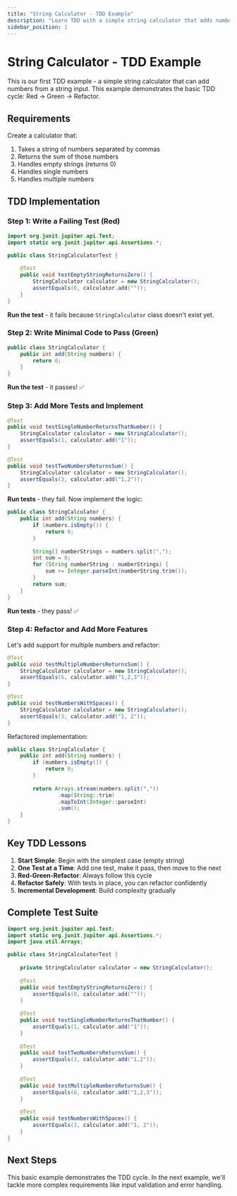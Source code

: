 ```yaml
---
title: "String Calculator - TDD Example"
description: "Learn TDD with a simple string calculator that adds numbers"
sidebar_position: 1
---
```


# String Calculator - TDD Example

This is our first TDD example - a simple string calculator that can add numbers from a string input. This example demonstrates the basic TDD cycle: Red → Green → Refactor.

## Requirements

Create a calculator that:
1. Takes a string of numbers separated by commas
2. Returns the sum of those numbers
3. Handles empty strings (returns 0)
4. Handles single numbers
5. Handles multiple numbers

## TDD Implementation

### Step 1: Write a Failing Test (Red)

```java
import org.junit.jupiter.api.Test;
import static org.junit.jupiter.api.Assertions.*;

public class StringCalculatorTest {
    
    @Test
    public void testEmptyStringReturnsZero() {
        StringCalculator calculator = new StringCalculator();
        assertEquals(0, calculator.add(""));
    }
}
```

**Run the test** - it fails because `StringCalculator` class doesn't exist yet.

### Step 2: Write Minimal Code to Pass (Green)

```java
public class StringCalculator {
    public int add(String numbers) {
        return 0;
    }
}
```

**Run the test** - it passes! ✅

### Step 3: Add More Tests and Implement

```java
@Test
public void testSingleNumberReturnsThatNumber() {
    StringCalculator calculator = new StringCalculator();
    assertEquals(1, calculator.add("1"));
}

@Test
public void testTwoNumbersReturnsSum() {
    StringCalculator calculator = new StringCalculator();
    assertEquals(3, calculator.add("1,2"));
}
```

**Run tests** - they fail. Now implement the logic:

```java
public class StringCalculator {
    public int add(String numbers) {
        if (numbers.isEmpty()) {
            return 0;
        }
        
        String[] numberStrings = numbers.split(",");
        int sum = 0;
        for (String numberString : numberStrings) {
            sum += Integer.parseInt(numberString.trim());
        }
        return sum;
    }
}
```

**Run tests** - they pass! ✅

### Step 4: Refactor and Add More Features

Let's add support for multiple numbers and refactor:

```java
@Test
public void testMultipleNumbersReturnsSum() {
    StringCalculator calculator = new StringCalculator();
    assertEquals(6, calculator.add("1,2,3"));
}

@Test
public void testNumbersWithSpaces() {
    StringCalculator calculator = new StringCalculator();
    assertEquals(3, calculator.add("1, 2"));
}
```

Refactored implementation:

```java
public class StringCalculator {
    public int add(String numbers) {
        if (numbers.isEmpty()) {
            return 0;
        }
        
        return Arrays.stream(numbers.split(","))
                .map(String::trim)
                .mapToInt(Integer::parseInt)
                .sum();
    }
}
```

## Key TDD Lessons

1. **Start Simple**: Begin with the simplest case (empty string)
2. **One Test at a Time**: Add one test, make it pass, then move to the next
3. **Red-Green-Refactor**: Always follow this cycle
4. **Refactor Safely**: With tests in place, you can refactor confidently
5. **Incremental Development**: Build complexity gradually

## Complete Test Suite

```java
import org.junit.jupiter.api.Test;
import static org.junit.jupiter.api.Assertions.*;
import java.util.Arrays;

public class StringCalculatorTest {
    
    private StringCalculator calculator = new StringCalculator();
    
    @Test
    public void testEmptyStringReturnsZero() {
        assertEquals(0, calculator.add(""));
    }
    
    @Test
    public void testSingleNumberReturnsThatNumber() {
        assertEquals(1, calculator.add("1"));
    }
    
    @Test
    public void testTwoNumbersReturnsSum() {
        assertEquals(3, calculator.add("1,2"));
    }
    
    @Test
    public void testMultipleNumbersReturnsSum() {
        assertEquals(6, calculator.add("1,2,3"));
    }
    
    @Test
    public void testNumbersWithSpaces() {
        assertEquals(3, calculator.add("1, 2"));
    }
}
```

## Next Steps

This basic example demonstrates the TDD cycle. In the next example, we'll tackle more complex requirements like input validation and error handling.